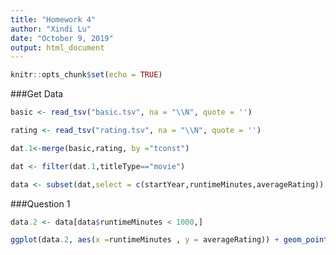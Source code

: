 ---
title: "Homework 4"
author: "Xindi Lu"
date: "October 9, 2019"
output: html_document
---

```{r setup, include=FALSE}
knitr::opts_chunk$set(echo = TRUE)
```

###Get Data
```{r}
basic <- read_tsv("basic.tsv", na = "\\N", quote = '')

rating <- read_tsv("rating.tsv", na = "\\N", quote = '')

dat.1<-merge(basic,rating, by ="tconst")

dat <- filter(dat.1,titleType=="movie")

data <- subset(dat,select = c(startYear,runtimeMinutes,averageRating))
```

###Question 1

```{r}

data.2 <- data[data$runtimeMinutes < 1000,] 

ggplot(data.2, aes(x =runtimeMinutes , y = averageRating)) + geom_point() + facet_wrap(~cut_number(startYear, n = 5)) + geom_smooth(method = "lm") + ylab("IMDB rating") + xlab("Length")

```

